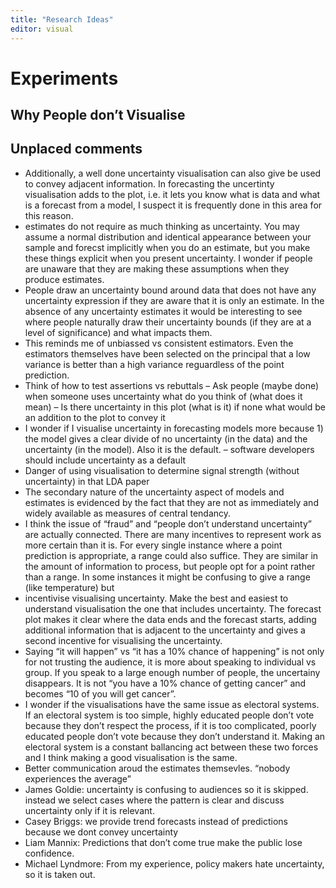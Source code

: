 ```yaml
---
title: "Research Ideas"
editor: visual
---
```


# Experiments
## Why People don't Visualise

## Unplaced comments

-   Additionally, a well done uncertainty visualisation can also give be
    used to convey adjacent information. In forecasting the uncertinty
    visualisation adds to the plot, i.e. it lets you know what is data
    and what is a forecast from a model, I suspect it is frequently done
    in this area for this reason.
-   estimates do not require as much thinking as uncertainty. You may
    assume a normal distribution and identical appearance between your
    sample and forecst implicitly when you do an estimate, but you make
    these things explicit when you present uncertainty. I wonder if
    people are unaware that they are making these assumptions when they
    produce estimates.
-   People draw an uncertainty bound around data that does not have any
    uncertainty expression if they are aware that it is only an
    estimate. In the absence of any uncertainty estimates it would be
    interesting to see where people naturally draw their uncertainty
    bounds (if they are at a level of significance) and what impacts
    them.
-   This reminds me of unbiassed vs consistent estimators. Even the
    estimators themselves have been selected on the principal that a low
    variance is better than a high variance reguardless of the point
    prediction.
-   Think of how to test assertions vs rebuttals -- Ask people (maybe
    done) when someone uses uncertainty what do you think of (what does
    it mean) -- Is there uncertainty in this plot (what is it) if none
    what would be an addition to the plot to convey it
-   I wonder if I visualise uncertainty in forecasting models more
    because 1) the model gives a clear divide of no uncertainty (in the
    data) and the uncertainty (in the model). Also it is the default. --
    software developers should include uncertainty as a default
-   Danger of using visualisation to determine signal strength (without
    uncertainty) in that LDA paper
-   The secondary nature of the uncertainty aspect of models and
    estimates is evidenced by the fact that they are not as immediately
    and widely available as measures of central tendancy.
-   I think the issue of "fraud" and "people don't understand
    uncertainty" are actually connected. There are many incentives to
    represent work as more certain than it is. For every single instance
    where a point prediction is appropriate, a range could also suffice.
    They are similar in the amount of information to process, but people
    opt for a point rather than a range. In some instances it might be
    confusing to give a range (like temperature) but
-   incentivise visualising uncertainty. Make the best and easiest to
    understand visualisation the one that includes uncertainty. The
    forecast plot makes it clear where the data ends and the forecast
    starts, adding additional information that is adjacent to the
    uncertainty and gives a second incentive for visualising the
    uncertainty.
-   Saying "it will happen" vs "it has a 10% chance of happening" is not
    only for not trusting the audience, it is more about speaking to
    individual vs group. If you speak to a large enough number of
    people, the uncertainy disappears. It is not "you have a 10% chance
    of getting cancer" and becomes "10 of you will get cancer".
-   I wonder if the visualisations have the same issue as electoral
    systems. If an electoral system is too simple, highly educated
    people don't vote because they don't respect the process, if it is
    too complicated, poorly educated people don't vote because they
    don't understand it. Making an electoral system is a constant
    ballancing act between these two forces and I think making a good
    visualisation is the same.
-   Better communication aroud the estimates themsevles. "nobody
    experiences the average"
-   James Goldie: uncertainty is confusing to audiences so it is
    skipped. instead we select cases where the pattern is clear and
    discuss uncertainty only if it is relevant.
-   Casey Briggs: we provide trend forecasts instead of predictions
    because we dont convey uncertainty
-   Liam Mannix: Predictions that don't come true make the public lose
    confidence.
-   Michael Lyndmore: From my experience, policy makers hate
    uncertainty, so it is taken out.

